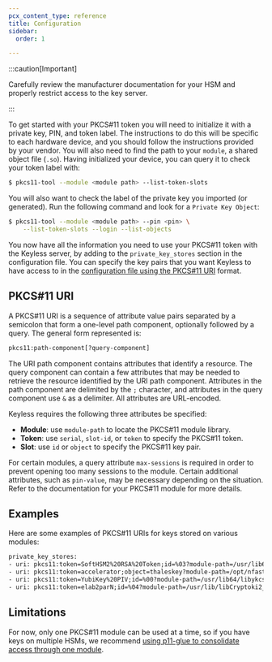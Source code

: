 ```yaml
---
pcx_content_type: reference
title: Configuration
sidebar:
  order: 1

---
```


:::caution[Important]


Carefully review the manufacturer documentation for your HSM and properly restrict access to the key server.


:::

To get started with your PKCS#11 token you will need to initialize it with a private key, PIN, and token label. The instructions to do this will be specific to each hardware device, and you should follow the instructions provided by your vendor. You will also need to find the path to your `module`, a shared object file (`.so`). Having initialized your device, you can query it to check your token label with:

```sh
$ pkcs11-tool --module <module path> --list-token-slots
```

You will also want to check the label of the private key you imported (or generated). Run the following command and look for a `Private Key Object`:

```bash
$ pkcs11-tool --module <module path> --pin <pin> \
    --list-token-slots --login --list-objects
```

You now have all the information you need to use your PKCS#11 token with the Keyless server, by adding to the `private_key_stores` section in the configuration file. You can specify the key pairs that you want Keyless to have access to in the [configuration file using the PKCS#11 URI](https://tools.ietf.org/html/rfc7512) format.

## PKCS#11 URI

A PKCS#11 URI is a sequence of attribute value pairs separated by a semicolon that form a one-level path component, optionally followed by a query. The general form represented is:

```txt
pkcs11:path-component[?query-component]
```

The URI path component contains attributes that identify a resource. The query component can contain a few attributes that may be needed to retrieve the resource identified by the URI path component. Attributes in the path component are delimited by the `;` character, and attributes in the query component use `&` as a delimiter. All attributes are URL-encoded.

Keyless requires the following three attributes be specified:

* **Module**: use `module-path` to locate the PKCS#11 module library.
* **Token**: use `serial`, `slot-id`, or `token` to specify the PKCS#11 token.
* **Slot**: use `id` or `object` to specify the PKCS#11 key pair.

For certain modules, a query attribute `max-sessions` is required in order to prevent opening too many sessions to the module. Certain additional attributes, such as `pin-value`, may be necessary depending on the situation. Refer to the documentation for your PKCS#11 module for more details.

## Examples

Here are some examples of PKCS#11 URIs for keys stored on various modules:

```txt
private_key_stores:
- uri: pkcs11:token=SoftHSM2%20RSA%20Token;id=%03?module-path=/usr/lib64/libsofthsm2.so&pin-value=1234
- uri: pkcs11:token=accelerator;object=thaleskey?module-path=/opt/nfast/toolkits/pkcs11/libcknfast.so
- uri: pkcs11:token=YubiKey%20PIV;id=%00?module-path=/usr/lib64/libykcs11.so&pin-value=123456&max-sessions=1
- uri: pkcs11:token=elab2parN;id=%04?module-path=/usr/lib/libCryptoki2_64.so&pin-value=crypto1
```

## Limitations

For now, only one PKCS#11 module can be used at a time, so if you have keys on multiple HSMs, we recommend [using p11-glue to consolidate access through one module](https://p11-glue.github.io/p11-glue/).
